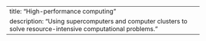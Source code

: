 ---
title: "High-performance computing"
description: "Using supercomputers and computer clusters to solve resource-intensive computational problems."
---